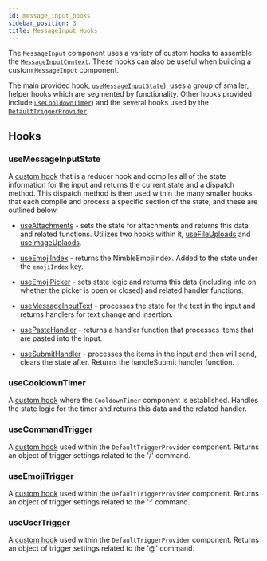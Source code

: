 ```yaml
---
id: message_input_hooks
sidebar_position: 3
title: MessageInput Hooks
---
```


The `MessageInput` component uses a variety of custom hooks to assemble the [`MessageInputContext`](../contexts/message-input-context.mdx). These hooks can also be useful when building a custom `MessageInput` component.

The main provided hook, [`useMessageInputState`](./message_input_hooks#usemessageinputstate)), uses a group of smaller, helper hooks which are segmented by functionality. Other hooks provided include [`useCooldownTimer`](./message_input_hooks#usecooldowntimer))
and the several hooks used by the [`DefaultTriggerProvider`](../message-input-components/ui_components#defaulttriggerprovider).

## Hooks

### useMessageInputState

A [custom hook](https://github.com/GetStream/stream-chat-react/blob/master/src/components/MessageInput/hooks/useMessageInputState.ts) that is a reducer hook and compiles all of the state information for the input and returns the current state and a dispatch method.
This dispatch method is then used within the many smaller hooks that each compile and process a specific section of the state, and these are outlined below.

- [useAttachments](https://github.com/GetStream/stream-chat-react/blob/master/src/components/MessageInput/hooks/useAttachments.ts) - sets the state for attachments and returns this data and related functions.
Utilizes two hooks within it, [useFileUploads](https://github.com/GetStream/stream-chat-react/blob/master/src/components/MessageInput/hooks/useFileUploads.ts) and [useImageUplaods](https://github.com/GetStream/stream-chat-react/blob/master/src/components/MessageInput/hooks/useImageUploads.ts).

- [useEmojiIndex](https://github.com/GetStream/stream-chat-react/blob/master/src/components/MessageInput/hooks/useEmojiIndex.ts) - returns the NimbleEmojiIndex. Added to the state under the `emojiIndex` key.

- [useEmojiPicker](https://github.com/GetStream/stream-chat-react/blob/master/src/components/MessageInput/hooks/useEmojiPicker.ts) - sets state logic and returns this data (including info on whether the picker is open or closed) and related handler functions.

- [useMessageInputText](https://github.com/GetStream/stream-chat-react/blob/master/src/components/MessageInput/hooks/useMessageInputText.ts) - processes the state for the text in the input and returns handlers for text change and insertion.

- [usePasteHandler](https://github.com/GetStream/stream-chat-react/blob/master/src/components/MessageInput/hooks/usePasteHandler.ts) - returns a handler function that processes items that are pasted into the input.

- [useSubmitHandler](https://github.com/GetStream/stream-chat-react/blob/master/src/components/MessageInput/hooks/useSubmitHandler.ts) - processes the items in the input and then will send, clears the state after. Returns the handleSubmit handler function. 

### useCooldownTimer

A [custom hook](https://github.com/GetStream/stream-chat-react/blob/master/src/components/MessageInput/hooks/useCooldownTimer.tsx) where the `CooldownTimer` component is established. Handles the state logic for the timer and returns this data and the related handler.

### useCommandTrigger

A [custom hook](https://github.com/GetStream/stream-chat-react/blob/master/src/components/MessageInput/hooks/useCommandTrigger.ts) used within the `DefaultTriggerProvider` component. Returns an object of trigger settings related to the '/' command.

### useEmojiTrigger

A [custom hook](https://github.com/GetStream/stream-chat-react/blob/master/src/components/MessageInput/hooks/useEmojiTrigger.ts) used within the `DefaultTriggerProvider` component. Returns an object of trigger settings related to the ':' command.

### useUserTrigger

A [custom hook](https://github.com/GetStream/stream-chat-react/blob/master/src/components/MessageInput/hooks/useUserTrigger.ts) used within the `DefaultTriggerProvider` component. Returns an object of trigger settings related to the '@' command.